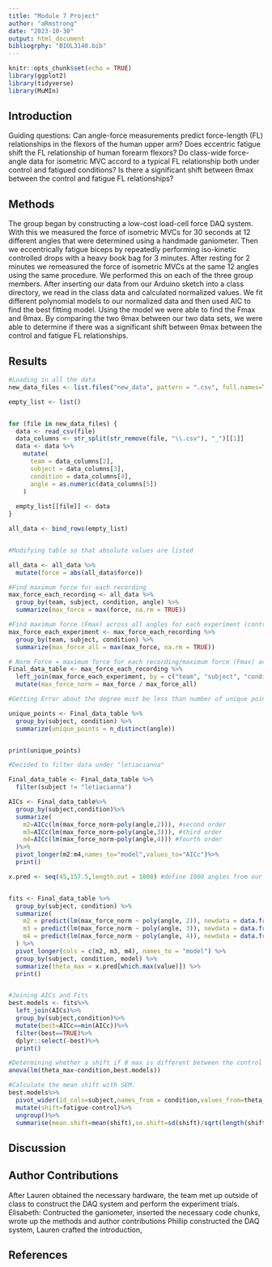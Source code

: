 ```yaml
---
title: "Module 7 Project"
author: "aRmstrong"
date: "2023-10-30"
output: html_document
bibliogrphy: "BIOL3140.bib"
---
```


```r
knitr::opts_chunk$set(echo = TRUE)
library(ggplot2)
library(tidyverse)
library(MuMIn)
```


## Introduction
Guiding questions: 
Can angle-force measurements predict force-length (FL) relationships in the flexors of the human upper arm?
Does eccentric fatigue shift the FL relationship of human forearm flexors?
Do class-wide force-angle data for isometric MVC accord to a typical FL relationship both under control and fatigued conditions?
Is there a significant shift between θmax between the control and fatigue FL relationships?

## Methods
  The group began by constructing a low-cost load-cell force DAQ system. With this we measured the force of isometric MVCs for 30 seconds at 12 different angles that were determined using a handmade ganiometer. Then we eccentrically fatigue biceps by repeatedly performing iso-kinetic controlled drops with a heavy book bag for 3 minutes. After resting for 2 minutes we remeasured the force of isometric MVCs at the same 12 angles using the same procedure. We performed this on each of the three group members. 
  After inserting our data from our Arduino sketch into a class directory, we read in the class data and calculated normalized values. We fit different polynomial models to our normalized data and then used AIC to find the best fitting model. Using the model we were able to find the Fmax and θmax. By comparing the two θmax between our two data sets, we were able to determine if there was a significant shift between θmax between the control and fatigue FL relationships.

## Results

```r

#Loading in all the data 
new_data_files <- list.files("new_data", pattern = ".csv", full.names=TRUE)

empty_list <- list()


for (file in new_data_files) {
  data <- read_csv(file)
  data_columns <- str_split(str_remove(file, "\\.csv"), "_")[[1]]
  data <- data %>%
    mutate(
      team = data_columns[2],
      subject = data_columns[3],
      condition = data_columns[4],
      angle = as.numeric(data_columns[5])
    )
  
  empty_list[[file]] <- data
}

all_data <- bind_rows(empty_list)


#Modifying table so that absolute values are listed

all_data <- all_data %>% 
  mutate(force = abs(all_data$force))
```

```r
#Find maximum force for each recording
max_force_each_recording <- all_data %>%
  group_by(team, subject, condition, angle) %>%
  summarize(max_force = max(force, na.rm = TRUE))

#Find maximum force (Fmax) across all angles for each experiment (control or fatigued) for each individual
max_force_each_experiment <- max_force_each_recording %>%
  group_by(team, subject, condition) %>%
  summarize(max_force_all = max(max_force, na.rm = TRUE))

# Norm Force = maximum force for each recording/maximum force (Fmax) across all angles for each experiment
Final_data_table <- max_force_each_recording %>%
  left_join(max_force_each_experiment, by = c("team", "subject", "condition")) %>%
  mutate(max_force_norm = max_force / max_force_all)
```

```r
#Getting Error about the degree must be less than number of unique point. At this point used the following code to check for unique points. Found that "letacianna" had less unique points than the degree being used for the polynomial

unique_points <- Final_data_table %>%
  group_by(subject, condition) %>%
  summarize(unique_points = n_distinct(angle))


print(unique_points)

#Decided to filter data under "letiacianna"

Final_data_table <- Final_data_table %>%
  filter(subject != "letiacianna")

AICs <- Final_data_table%>%
  group_by(subject,condition)%>%
  summarize(
    m2=AICc(lm(max_force_norm~poly(angle,2))), #second order
    m3=AICc(lm(max_force_norm~poly(angle,3))), #third order
    m4=AICc(lm(max_force_norm~poly(angle,4))) #fourth order
  )%>%
  pivot_longer(m2:m4,names_to="model",values_to="AICc")%>%
  print()

x.pred <- seq(45,157.5,length.out = 1000) #define 1000 angles from our range


fits <- Final_data_table %>%
  group_by(subject, condition) %>%
  summarize(
    m2 = predict(lm(max_force_norm ~ poly(angle, 2)), newdata = data.frame(angle = x.pred)),
    m3 = predict(lm(max_force_norm ~ poly(angle, 3)), newdata = data.frame(angle = x.pred)),
    m4 = predict(lm(max_force_norm ~ poly(angle, 4)), newdata = data.frame(angle = x.pred))
  ) %>%
  pivot_longer(cols = c(m2, m3, m4), names_to = "model") %>%
  group_by(subject, condition, model) %>%
  summarize(theta_max = x.pred[which.max(value)]) %>%
  print()


#Joining AICs and Fits
best.models <- fits%>%
  left_join(AICs)%>%
  group_by(subject,condition)%>%
  mutate(best=AICc==min(AICc))%>%
  filter(best==TRUE)%>%
  dplyr::select(-best)%>%
  print()

#Determining whether a shift if θ max is different between the control and fatigue experiments
anova(lm(theta_max~condition,best.models))

#Calculate the mean shift with SEM. 
best.models%>%
  pivot_wider(id_cols=subject,names_from = condition,values_from=theta_max)%>%
  mutate(shift=fatigue-control)%>%
  ungroup()%>%
  summarise(mean.shift=mean(shift),se.shift=sd(shift)/sqrt(length(shift)))
```


## Discussion

## Author Contributions
After Lauren obtained the necessary hardware, the team met up outside of class to construct the DAQ system and perform the experiment trials. 
Elisabeth: Contructed the ganiometer, inserted the necessary code chunks, wrote up the methods and author contributions
Phillip constructed the DAQ system,
Lauren crafted the introduction, 

## References
